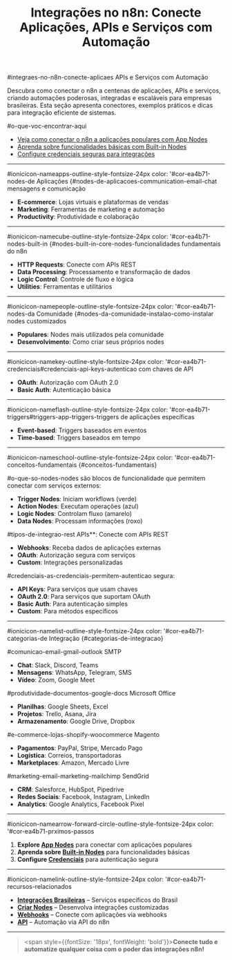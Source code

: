 ﻿---
sidebar_position: 1
title: "Integrações no n8n: Conecte Aplicações, APIs e Serviços com Automação"
description: Descubra como conectar o n8n a centenas de aplicações, APIs e serviços, criando automações poderosas e integradas para empresas brasileiras.
keywords: [n8n, integrações, conectores, integração de apps, automação de sistemas, integração Brasil, API n8n, conectores empresariais, integração de serviços, automação de processos]
---

#integraes-no-n8n-conecte-aplicaes APIs e Serviços com Automação

Descubra como conectar o n8n a centenas de aplicações, APIs e serviços, criando automações poderosas, integradas e escaláveis para empresas brasileiras. Esta seção apresenta conectores, exemplos práticos e dicas para integração eficiente de sistemas.

#o-que-voc-encontrar-aqui

- [Veja como conectar o n8n a aplicações populares com App Nodes](./app-nodes/)
- [Aprenda sobre funcionalidades básicas com Built-in Nodes](./builtin-nodes/)
- [Configure credenciais seguras para integrações](./credential-nodes/)

---

#ionicicon-nameapps-outline-style-fontsize-24px color: '#cor-ea4b71-nodes-de Aplicações {#nodes-de-aplicacoes-communication-email-chat mensagens e comunicação
- **E-commerce**: Lojas virtuais e plataformas de vendas
- **Marketing**: Ferramentas de marketing e automação
- **Productivity**: Produtividade e colaboração

---

#ionicicon-namecube-outline-style-fontsize-24px color: '#cor-ea4b71-nodes-built-in {#nodes-built-in-core-nodes-funcionalidades fundamentais do n8n
- **HTTP Requests**: Conecte com APIs REST
- **Data Processing**: Processamento e transformação de dados
- **Logic Control**: Controle de fluxo e lógica
- **Utilities**: Ferramentas e utilitários

---

#ionicicon-namepeople-outline-style-fontsize-24px color: '#cor-ea4b71-nodes-da Comunidade {#nodes-da-comunidade-instalao-como-instalar nodes customizados
- **Populares**: Nodes mais utilizados pela comunidade
- **Desenvolvimento**: Como criar seus próprios nodes

---

#ionicicon-namekey-outline-style-fontsize-24px color: '#cor-ea4b71-credenciais#credenciais-api-keys-autenticao com chaves de API
- **OAuth**: Autorização com OAuth 2.0
- **Basic Auth**: Autenticação básica

---

#ionicicon-nameflash-outline-style-fontsize-24px color: '#cor-ea4b71-triggers#triggers-app-triggers-triggers de aplicações específicas
- **Event-based**: Triggers baseados em eventos
- **Time-based**: Triggers baseados em tempo

---

#ionicicon-nameschool-outline-style-fontsize-24px color: '#cor-ea4b71-conceitos-fundamentais {#conceitos-fundamentais}

#o-que-so-nodes-nodes são blocos de funcionalidade que permitem conectar com serviços externos:

- **Trigger Nodes**: Iniciam workflows (verde)
- **Action Nodes**: Executam operações (azul)
- **Logic Nodes**: Controlam fluxo (amarelo)
- **Data Nodes**: Processam informações (roxo)

#tipos-de-integrao-rest APIs**: Conecte com APIs REST
- **Webhooks**: Receba dados de aplicações externas
- **OAuth**: Autorização segura com serviços
- **Custom**: Integrações personalizadas

#credenciais-as-credenciais-permitem-autenticao segura:

- **API Keys**: Para serviços que usam chaves
- **OAuth 2.0**: Para serviços que suportam OAuth
- **Basic Auth**: Para autenticação simples
- **Custom**: Para métodos específicos

---

#ionicicon-namelist-outline-style-fontsize-24px color: '#cor-ea4b71-categorias-de Integração {#categorias-de-integracao}

#comunicao-email-gmail-outlook SMTP
- **Chat**: Slack, Discord, Teams
- **Mensagens**: WhatsApp, Telegram, SMS
- **Vídeo**: Zoom, Google Meet

#produtividade-documentos-google-docs Microsoft Office
- **Planilhas**: Google Sheets, Excel
- **Projetos**: Trello, Asana, Jira
- **Armazenamento**: Google Drive, Dropbox

#e-commerce-lojas-shopify-woocommerce Magento
- **Pagamentos**: PayPal, Stripe, Mercado Pago
- **Logística**: Correios, transportadoras
- **Marketplaces**: Amazon, Mercado Livre

#marketing-email-marketing-mailchimp SendGrid
- **CRM**: Salesforce, HubSpot, Pipedrive
- **Redes Sociais**: Facebook, Instagram, LinkedIn
- **Analytics**: Google Analytics, Facebook Pixel

---

#ionicicon-namearrow-forward-circle-outline-style-fontsize-24px color: '#cor-ea4b71-prximos-passos

1. **Explore [App Nodes](./app-nodes/)** para conectar com aplicações populares
2. **Aprenda sobre [Built-in Nodes](./builtin-nodes/)** para funcionalidades básicas
3. **Configure [Credenciais](./credential-nodes/)** para autenticação segura

---

#ionicicon-namelink-outline-style-fontsize-24px color: '#cor-ea4b71-recursos-relacionados

- **[Integrações Brasileiras](../integracoes-br/)** – Serviços específicos do Brasil
- **[Criar Nodes](./criar-nodes/)** – Desenvolva integrações customizadas
- **[Webhooks](./webhooks)** – Conecte com aplicações via webhooks
- **[API](../api/)** – Automação via API do n8n

---

> <span style={{fontSize: '18px', fontWeight: 'bold'}}>**Conecte tudo e automatize qualquer coisa com o poder das integrações n8n!**</span>

